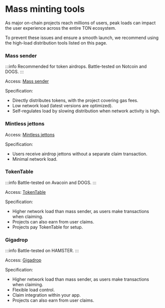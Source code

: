 
# Mass minting tools

As major on-chain projects reach millions of users, peak loads can impact the user experience across the entire TON ecosystem.

To prevent these issues and ensure a smooth launch, we recommend using the high-load distribution tools listed on this page.

### Mass sender

:::info
Recommended for token airdrops. Battle-tested on Notcoin and DOGS.
:::

Access: [Mass sender](https://docs.tonconsole.com/tonconsole/jettons/mass-sending)

Specification:
- Directly distributes tokens, with the project covering gas fees.
- Low network load (latest versions are optimized).
- Self-regulates load by slowing distribution when network activity is high.

### Mintless jettons

Access: [Mintless jettons](/v3/guidelines/dapps/asset-processing/mintless-jettons)

Specification:
- Users receive airdrop jettons without a separate claim transaction.
- Minimal network load.


### TokenTable

:::info
Battle-tested on Avacoin and DOGS.
:::

Access: [TokenTable](https://docs.tokentable.xyz/)

Specification:
- Higher network load than mass sender, as users make transactions when claiming.
- Projects can also earn from user claims.
- Projects pay TokenTable for setup.


### Gigadrop

:::info
Battle-tested on HAMSTER.
:::

Access: [Gigadrop](https://gigadrop.io/)

Specification:
- Higher network load than mass sender, as users make transactions when claiming.
- Flexible load control.
- Claim integration within your app.
- Projects can also earn from user claims.

<Feedback />
